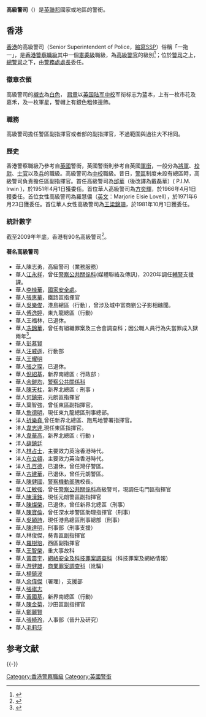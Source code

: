 {{Pathnav|香港警務處|香港警察職級|香港警務處憲委級職級|frame=3}}
'''高級警司'''（{{lang-en|Senior Superintendent}}）是[[英聯邦|英聯邦]]國家或地區的警銜。

==香港==
[[香港|香港]]的高級警司（Senior Superintendent of Police，[[縮寫|縮寫]]SSP）俗稱「一拖一」，是[[香港警察職級|香港警察職級]]其中一個[[憲委級|憲委級]]職級，為[[高級警官|高級警官]]的級別<ref>{{Cite web |url=http://www.police.gov.hk/ppp_tc/01_about_us/os_chart.html |title=警隊架構：警隊架構圖表 |accessdate=2017-02-03 |archive-date=2011-08-18 |archive-url=https://web.archive.org/web/20110818195805/http://www.police.gov.hk/ppp_tc/01_about_us/os_chart.html |dead-url=yes }}</ref>；位於[[警司|警司]]之上，[[總警司|總警司]]之下，由[[警務處處長|警務處處長]]委任。

===徽章衣領===
高級警司的[[襯衣|襯衣]]為[[白色|白色]]， [[肩章|肩章]]以[[英国陆军|英国陆军]][[中校|中校]]军衔标志为蓝本，上有一枚市花及嘉禾，及一枚軍星，警帽上有銀色粗條邊飾。

===職務===
高級警司擔任警區副指揮官或者部的副指揮官，不過範圍與過往大不相同。

===歷史===
香港警察職級乃參考自[[英國|英國]]警銜，英國警銜則參考自英國[[軍銜|軍銜]]，一般分為[[將軍|將軍]]、[[校尉|校尉]]、[[士官|士官]]以及[[兵|兵]]的職級。高級警司為[[中校|中校]]職級。昔日，[[警區|警區]]制度未設有總區時，高級警司負責擔任區副指揮官。首任高級警司為[[戴磊華|邰華]]（後改譯為戴磊華）( P.I.M. Irwin )，於1951年4月1日獲委任。首位華人高級警司為[[方奕輝|方奕輝]]，於1966年4月1日獲委任。首位女性高級警司為羅慧儂（[[英文|英文]]：Marjorie Elsie Lovell），於1971年6月23日獲委任。首位華人女性高級警司為[[王梁錦珊|王梁錦珊]]，於1981年10月1日獲委任。

===統計數字===
截至2009年年底，香港有90名高級警司<ref>{{Cite web |url=http://www.police.gov.hk/info/review/2009/tc/pdf/TC_E_p82.pdf |title=編制人數與實際人數 |accessdate=2017-02-03 |archive-date=2010-10-11 |archive-url=https://web.archive.org/web/20101011110356/http://www.police.gov.hk/info/review/2009/tc/pdf/TC_E_p82.pdf |dead-url=yes }}</ref>。

====著名高級警司====
*華人陳志勇，高級警司（業務服務）
*華人[[江永祥|江永祥]]，曾任[[警察公共關係科|警察公共關係科]](媒體聯絡及傳訊)，2020年調任[[輔警|輔警]]支援課。
*華人[[李桂華|李桂華]]，[[香港警務處國家安全處|國家安全處]]。
*華人[[張惠華|張惠華]]，鐵路區指揮官
*華人[[吳樂俊|吳樂俊]]，港島總區（行動），曾涉及城中富商劉公子影相醜聞。
*華人[[傅逸婷|傅逸婷]]，東九龍總區（行動）
*華人王福林，已退休。
*華人[[冼錦華|冼錦華]]，曾任有組織罪案及三合會調查科；因公職人員行為失當罪成入獄兩年<ref>{{Cite web |url = https://hk.news.appledaily.com/local/realtime/article/20171021/57357270 |title = 警瀆職可囚7年 冼錦華免費嫖妓案最轟動 |author =  |date = 2017-10-21 |publisher = 香港蘋果日報 |language =  |accessdate = 2019-10-17 |quote = 冼2003年被裁定3項公職人員行為失當罪成，入獄3年，上訴後獲改判2年。 |archive-date = 2019-10-16 |archive-url = https://web.archive.org/web/20191016193842/https://hk.news.appledaily.com/local/realtime/article/20171021/57357270 |dead-url = no }}{{zh-hk}}</ref>。
*華人[[彭慕賢|彭慕賢]]
*華人[[汪威遜|汪威遜]]，行動部
*華人[[王耀明|王耀明]]
*華人[[張之琛|張之琛]]，已退休。
*華人[[倪紹基|倪紹基]]，新界南總區﹙行政部﹚
*華人[[余鎧均|余鎧均]]，[[警察公共關係科|警察公共關係科]]
*華人[[陳天柱|陳天柱]]，新界北總區﹙刑事﹚
*華人[[何鎮宗|何鎮宗]]，元朗區指揮官 
*華人葉智強，曾任東區副指揮官。
*華人[[詹德明|詹德明]]，現任東九龍總區刑事總部。
*洋人[[祈樂堯|祈樂堯]],曾任新界北總區、跑馬地警署指揮官。
*洋人[[韋志達|韋志達]],現任東區指揮官。
*洋人[[韋華高|韋華高]]，新界北總區﹙行動﹚
*洋人[[薛鎮廷|薛鎮廷]]
*洋人[[林占士|林占士]]，主要效力英治香港時代。
*洋人[[布立頓|布立頓]]，主要效力英治香港時代。
*洋人[[孔百德|孔百德]]，已退休，曾任灣仔警區。
*華人[[古建華|古建華]]，已退休，曾任元朗警區。
*華人[[陳健國|陳健國]]，[[警察機動部隊|警察機動部隊]]校長。
*華人[[江敏強|江敏強]]，曾任[[警察公共關係科|警察公共關係科]]高級警司，現調任屯門區指揮官
*華人[[陳漢銘|陳漢銘]]，現任元朗警區副指揮官
*華人[[陳燦榮|陳燦榮]]，已退休，曾任新界北總區（刑事）
*華人[[陳寶倫|陳寶倫]]，曾任深水埗警區助理指揮官（刑事）
*華人[[吳穎詩|吳穎詩]]，現任港島總區刑事總部（刑事）
*華人[[陳達明|陳達明]]，刑事部（刑事支援）
*華人林俊傑，葵青區副指揮官
*華人[[羅樹培|羅樹培]]，西區副指揮官
*華人[[王智榮|王智榮]]，重大事故科
*華人[[黃震宇|黃震宇]]，[[網絡安全及科技罪案調查科|網絡安全及科技罪案調查科]]（科技罪案及網絡情報）
*華人[[游健雄|游健雄]]，[[商業罪案調查科|商業罪案調查科]]（訛騙）
*華人[[楊鎮波|楊鎮波]]
*華人[[余偉傑|余偉傑]]（署理），支援部
*華人[[張祺志|張祺志]]
*華人[[黃國基|黃國基]]，新界南總區（行動）
*華人[[陳金菊|陳金菊]]，沙田區副指揮官 
*華人[[鄭麗賢|鄭麗賢]]
*華人[[張綺玲|張綺玲]]，人事部（晉升及研究）
*華人[[毛莉莎|毛莉莎]]

== 参考文献 ==
{{Reflist}}

{{-}}
{{香港警察職級}}

[[Category:香港警察職級|Category:香港警察職級]]
[[Category:英國警銜|Category:英國警銜]]